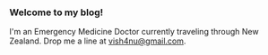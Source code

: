 ### Welcome to my blog!
I'm an Emergency Medicine Doctor currently traveling through New Zealand. Drop me a line at vish4nu@gmail.com.